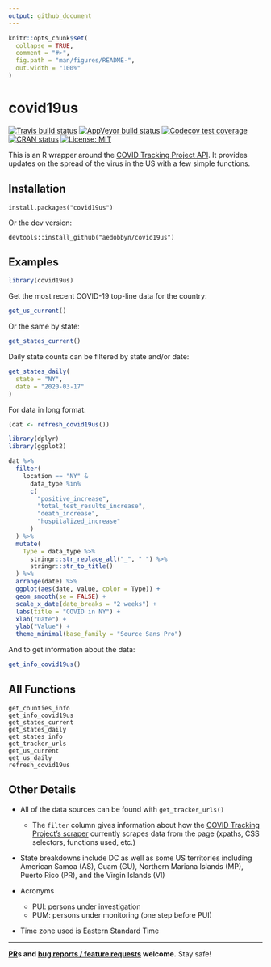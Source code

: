 ```yaml
---
output: github_document
---
```


```r
knitr::opts_chunk$set(
  collapse = TRUE,
  comment = "#>",
  fig.path = "man/figures/README-",
  out.width = "100%"
)
```

# covid19us

<!-- badges: start -->
[![Travis build status](https://travis-ci.org/aedobbyn/covid19us.svg?branch=master)](https://travis-ci.org/aedobbyn/covid19us)
[![AppVeyor build status](https://ci.appveyor.com/api/projects/status/github/aedobbyn/covid19us?branch=master&svg=true)](https://ci.appveyor.com/project/aedobbyn/covid19us)
[![Codecov test coverage](https://codecov.io/gh/aedobbyn/covid19us/graph/badge.svg)](https://codecov.io/gh/aedobbyn/covid19us)
[![CRAN status](https://www.r-pkg.org/badges/version/covid19us)](https://CRAN.R-project.org/package=covid19us)
[![License: MIT](https://img.shields.io/badge/License-MIT-blue.svg)](https://opensource.org/licenses/MIT)
<!-- [![rstudio mirror downloads](https://cranlogs.r-pkg.org/badges/grand-total/covid19us)](https://github.com/metacran/cranlogs.app) -->
<!-- badges: end -->

This is an R wrapper around the [COVID Tracking Project API](https://covidtracking.com/api/). It provides updates on the spread of the virus in the US with a few simple functions.

## Installation

```
install.packages("covid19us")
```

Or the dev version:
```
devtools::install_github("aedobbyn/covid19us")
```

## Examples

```r
library(covid19us)
```

Get the most recent COVID-19 top-line data for the country:

```r
get_us_current()
```

Or the same by state:

```r
get_states_current()
```

Daily state counts can be filtered by state and/or date:

```r
get_states_daily(
  state = "NY", 
  date = "2020-03-17"
)
```

For data in long format:

```r
(dat <- refresh_covid19us())
```

```r
library(dplyr)
library(ggplot2)

dat %>% 
  filter(
    location == "NY" &
      data_type %in% 
      c(
        "positive_increase",
        "total_test_results_increase",
        "death_increase",
        "hospitalized_increase"
      )
  ) %>% 
  mutate(
    Type = data_type %>% 
      stringr::str_replace_all("_", " ") %>% 
      stringr::str_to_title()
  ) %>% 
  arrange(date) %>% 
  ggplot(aes(date, value, color = Type)) +
  geom_smooth(se = FALSE) + 
  scale_x_date(date_breaks = "2 weeks") +
  labs(title = "COVID in NY") +
  xlab("Date") +
  ylab("Value") +
  theme_minimal(base_family = "Source Sans Pro")
```


And to get information about the data:

```r
get_info_covid19us()
```


## All Functions

```
get_counties_info
get_info_covid19us
get_states_current
get_states_daily
get_states_info
get_tracker_urls
get_us_current
get_us_daily
refresh_covid19us
```

## Other Details

* All of the data sources can be found with `get_tracker_urls()`
  * The `filter` column gives information about how the [COVID Tracking Project's scraper](https://github.com/COVID19Tracking/covid-tracking) currently scrapes data from the page (xpaths, CSS selectors, functions used, etc.)

* State breakdowns include DC as well as some US territories including American Samoa (AS), Guam (GU), Northern Mariana Islands (MP), Puerto Rico (PR), and the Virgin Islands (VI)

* Acronyms
  * PUI: persons under investigation
  * PUM: persons under monitoring (one step before PUI)

* Time zone used is Eastern Standard Time

***

**[PR](https://github.com/aedobbyn/covid19us/pulls)s and [bug reports / feature requests](https://github.com/aedobbyn/covid19us/issues) welcome.** Stay safe!
